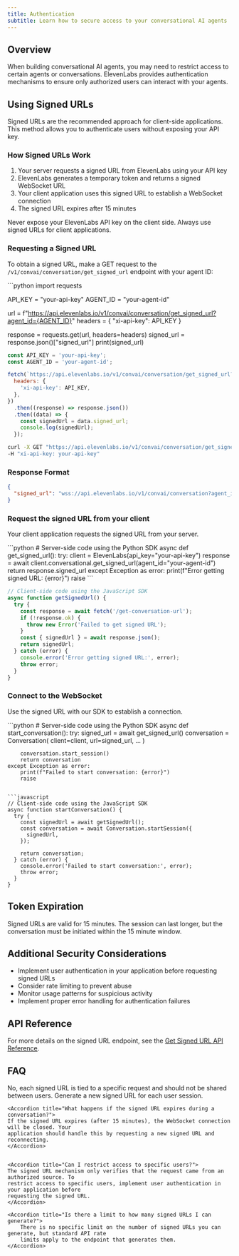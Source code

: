 ```yaml
---
title: Authentication
subtitle: Learn how to secure access to your conversational AI agents
---
```


## Overview

When building conversational AI agents, you may need to restrict access to certain agents or conversations.
ElevenLabs provides authentication mechanisms to ensure only authorized users can interact with your agents.

## Using Signed URLs

Signed URLs are the recommended approach for client-side applications. This method allows you to authenticate users without exposing your API key.

### How Signed URLs Work

1. Your server requests a signed URL from ElevenLabs using your API key
2. ElevenLabs generates a temporary token and returns a signed WebSocket URL
3. Your client application uses this signed URL to establish a WebSocket connection
4. The signed URL expires after 15 minutes

<Warning>
  Never expose your ElevenLabs API key on the client side. Always use signed URLs for client
  applications.
</Warning>

### Requesting a Signed URL

To obtain a signed URL, make a GET request to the `/v1/convai/conversation/get_signed_url` endpoint with your agent ID:

<CodeBlocks>
```python
import requests

API_KEY = "your-api-key"
AGENT_ID = "your-agent-id"

url = f"https://api.elevenlabs.io/v1/convai/conversation/get_signed_url?agent_id={AGENT_ID}"
headers = {
    "xi-api-key": API_KEY
}

response = requests.get(url, headers=headers)
signed_url = response.json()["signed_url"]
print(signed_url)

```javascript
const API_KEY = 'your-api-key';
const AGENT_ID = 'your-agent-id';

fetch(`https://api.elevenlabs.io/v1/convai/conversation/get_signed_url?agent_id=${AGENT_ID}`, {
  headers: {
    'xi-api-key': API_KEY,
  },
})
  .then((response) => response.json())
  .then((data) => {
    const signedUrl = data.signed_url;
    console.log(signedUrl);
  });
```

```bash
curl -X GET "https://api.elevenlabs.io/v1/convai/conversation/get_signed_url?agent_id=your-agent-id" \
-H "xi-api-key: your-api-key"
```

</CodeBlocks>

### Response Format

```json
{
  "signed_url": "wss://api.elevenlabs.io/v1/convai/conversation?agent_id=your-agent-id&conversation_signature=your-token"
}
```

### Request the signed URL from your client

Your client application requests the signed URL from your server.

<CodeBlocks>
```python
# Server-side code using the Python SDK
async def get_signed_url():
    try:
        client = ElevenLabs(api_key="your-api-key")
        response = await client.conversational.get_signed_url(agent_id="your-agent-id")
        return response.signed_url
    except Exception as error:
        print(f"Error getting signed URL: {error}")
        raise
```

```javascript
// Client-side code using the JavaScript SDK
async function getSignedUrl() {
  try {
    const response = await fetch('/get-conversation-url');
    if (!response.ok) {
      throw new Error('Failed to get signed URL');
    }
    const { signedUrl } = await response.json();
    return signedUrl;
  } catch (error) {
    console.error('Error getting signed URL:', error);
    throw error;
  }
}
```

</CodeBlocks>

### Connect to the WebSocket

Use the signed URL with our SDK to establish a connection.

<CodeBlocks>
```python
# Server-side code using the Python SDK
async def start_conversation():
    try:
        signed_url = await get_signed_url()
        conversation = Conversation(
            client=client,
            url=signed_url,
            ...
        )
        
        conversation.start_session()
        return conversation
    except Exception as error:
        print(f"Failed to start conversation: {error}")
        raise
```

```javascript
// Client-side code using the JavaScript SDK
async function startConversation() {
  try {
    const signedUrl = await getSignedUrl();
    const conversation = await Conversation.startSession({
      signedUrl,
    });

    return conversation;
  } catch (error) {
    console.error('Failed to start conversation:', error);
    throw error;
  }
}
```

</CodeBlocks>

## Token Expiration

Signed URLs are valid for 15 minutes. The session can last longer, but the conversation must be initiated within the 15 minute window.

## Additional Security Considerations

- Implement user authentication in your application before requesting signed URLs
- Consider rate limiting to prevent abuse
- Monitor usage patterns for suspicious activity
- Implement proper error handling for authentication failures

## API Reference

For more details on the signed URL endpoint, see the [Get Signed URL API Reference](https://elevenlabs.io/docs/api-reference/conversations/get-signed-url).

## FAQ

<AccordionGroup>
    <Accordion title="Can I use the same signed URL for multiple users?">
    No, each signed URL is tied to a specific request and should not be shared between users.
    Generate a new signed URL for each user session.
    </Accordion>

    <Accordion title="What happens if the signed URL expires during a conversation?">
    If the signed URL expires (after 15 minutes), the WebSocket connection will be closed. Your
    application should handle this by requesting a new signed URL and reconnecting.
    </Accordion>


    <Accordion title="Can I restrict access to specific users?">
    The signed URL mechanism only verifies that the request came from an authorized source. To
    restrict access to specific users, implement user authentication in your application before
    requesting the signed URL.
    </Accordion>

    <Accordion title="Is there a limit to how many signed URLs I can generate?">
        There is no specific limit on the number of signed URLs you can generate, but standard API rate
        limits apply to the endpoint that generates them.
    </Accordion>

</AccordionGroup>
